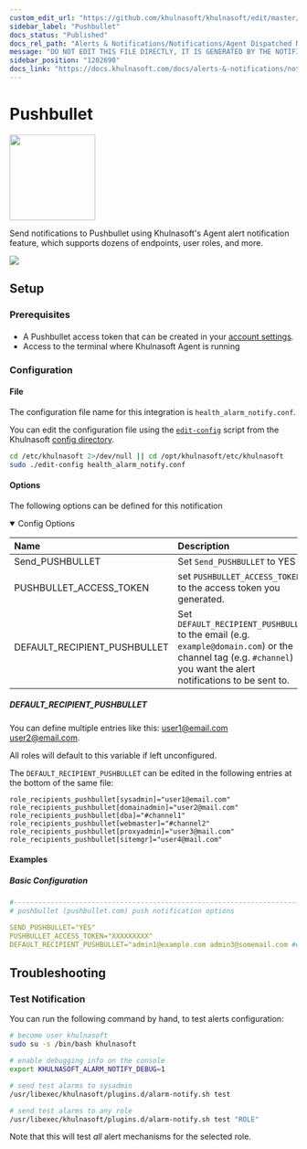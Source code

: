 ```yaml
---
custom_edit_url: "https://github.com/khulnasoft/khulnasoft/edit/master/src/health/notifications/pushbullet/metadata.yaml"
sidebar_label: "Pushbullet"
docs_status: "Published"
docs_rel_path: "Alerts & Notifications/Notifications/Agent Dispatched Notifications"
message: "DO NOT EDIT THIS FILE DIRECTLY, IT IS GENERATED BY THE NOTIFICATION'S metadata.yaml FILE"
sidebar_position: "1202690"
docs_link: "https://docs.khulnasoft.com/docs/alerts-&-notifications/notifications/agent-dispatched-notifications/pushbullet"
---
```



# Pushbullet


<img src="https://khulnasoft.com/img/pushbullet.png" width="150"/>


Send notifications to Pushbullet using Khulnasoft's Agent alert notification feature, which supports dozens of endpoints, user roles, and more.



<img src="https://img.shields.io/badge/maintained%20by-Khulnasoft-%2300ab44" />

## Setup

### Prerequisites

#### 

- A Pushbullet access token that can be created in your [account settings](https://www.pushbullet.com/#settings/account).
- Access to the terminal where Khulnasoft Agent is running



### Configuration

#### File

The configuration file name for this integration is `health_alarm_notify.conf`.


You can edit the configuration file using the [`edit-config`](/docs/khulnasoft-agent/configuration#edit-a-configuration-file-using-edit-config) script from the
Khulnasoft [config directory](/docs/khulnasoft-agent/configuration#the-khulnasoft-config-directory).

```bash
cd /etc/khulnasoft 2>/dev/null || cd /opt/khulnasoft/etc/khulnasoft
sudo ./edit-config health_alarm_notify.conf
```
#### Options

The following options can be defined for this notification

<details open><summary>Config Options</summary>

| Name | Description | Default | Required |
|:----|:-----------|:-------|:--------:|
| Send_PUSHBULLET | Set `Send_PUSHBULLET` to YES | YES | yes |
| PUSHBULLET_ACCESS_TOKEN | set `PUSHBULLET_ACCESS_TOKEN` to the access token you generated. |  | yes |
| DEFAULT_RECIPIENT_PUSHBULLET | Set `DEFAULT_RECIPIENT_PUSHBULLET` to the email (e.g. `example@domain.com`) or the channel tag (e.g. `#channel`) you want the alert notifications to be sent to. |  | yes |

##### DEFAULT_RECIPIENT_PUSHBULLET

You can define multiple entries like this: user1@email.com user2@email.com.

All roles will default to this variable if left unconfigured.

The `DEFAULT_RECIPIENT_PUSHBULLET` can be edited in the following entries at the bottom of the same file:
```text
role_recipients_pushbullet[sysadmin]="user1@email.com"
role_recipients_pushbullet[domainadmin]="user2@mail.com"
role_recipients_pushbullet[dba]="#channel1"
role_recipients_pushbullet[webmaster]="#channel2"
role_recipients_pushbullet[proxyadmin]="user3@mail.com"
role_recipients_pushbullet[sitemgr]="user4@mail.com"
```


</details>

#### Examples

##### Basic Configuration



```yaml
#------------------------------------------------------------------------------
# pushbullet (pushbullet.com) push notification options

SEND_PUSHBULLET="YES"
PUSHBULLET_ACCESS_TOKEN="XXXXXXXXX"
DEFAULT_RECIPIENT_PUSHBULLET="admin1@example.com admin3@somemail.com #examplechanneltag #anotherchanneltag"

```


## Troubleshooting

### Test Notification

You can run the following command by hand, to test alerts configuration:

```bash
# become user khulnasoft
sudo su -s /bin/bash khulnasoft

# enable debugging info on the console
export KHULNASOFT_ALARM_NOTIFY_DEBUG=1

# send test alarms to sysadmin
/usr/libexec/khulnasoft/plugins.d/alarm-notify.sh test

# send test alarms to any role
/usr/libexec/khulnasoft/plugins.d/alarm-notify.sh test "ROLE"
```

Note that this will test _all_ alert mechanisms for the selected role.


